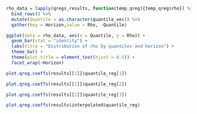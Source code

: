 
```r

rho_data = lapply(qregs_results, function(temp_qreg){temp_qreg$rho}) %>% 
  bind_rows() %>% 
  mutate(Quantile = as.character(quantile_vec)) %>% 
  gather(key = Horizon,value = Rho, -Quantile)

ggplot(data = rho_data, aes(x = Quantile, y = Rho)) + 
  geom_bar(stat = "identity") + 
  labs(title = "Distribution of rho by quantiles and horizon") + 
  theme_bw() + 
  theme(plot.title = element_text(hjust = 0.5)) + 
  facet_wrap(~Horizon)

```


```r

plot.qreg.coeffs(results[[1]]$quantile_reg[1])

```



```r

plot.qreg.coeffs(results[[1]]$quantile_reg[2])

```



```r

plot.qreg.coeffs(results[[1]]$quantile_reg[3])

```



<!-- \newpage -->

```r

plot.qreg.coeffs(results$interpolated$quantile_reg)
  

```

